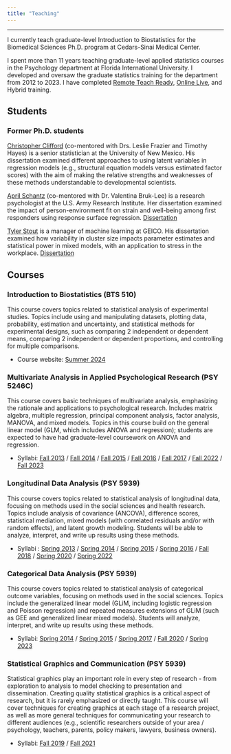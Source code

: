 ```yaml
---
title: "Teaching"
---
```


***

I currently teach graduate-level Introduction to Biostatistics for the Biomedical Sciences Ph.D. program at Cedars-Sinai Medical Center.

I spent more than 11 years teaching graduate-level applied statistics courses in the Psychology department at Florida International University. I developed and oversaw the graduate statistics training for the department from 2012 to 2023. I have completed [Remote Teach Ready](https://www.credly.com/badges/e98c094b-b273-4b25-8799-3988d8c42320/public_url), [Online Live](https://www.credly.com/badges/1ddc7049-d752-4331-a495-db4940eb541a/public_url), and Hybrid training.

<!-- <img src="files/remote-teach-ready.png"><img src="files/online-live.png"> -->

<!-- For information about **Quantitative Psychology training in the FIU Psychology department** (including **advanced Quantitative training**), go [here](https://stefanycoxe.github.io/quant.html) -->

## Students

### Former Ph.D. students

[Christopher Clifford](https://www.linkedin.com/in/christophermclifford/) (co-mentored with Drs. Leslie Frazier and Timothy Hayes) is a senior statistician at the University of New Mexico. His dissertation examined different approaches to using latent variables in regression models (e.g., structural equation models versus estimated factor scores) with the aim of making the relative strengths and weaknesses of these methods understandable to developmental scientists. 

[April Schantz](https://www.linkedin.com/in/aschantz/) (co-mentored with Dr. Valentina Bruk-Lee) is a research psychologist at the U.S. Army Research Institute. Her dissertation examined the impact of person-environment fit on strain and well-being among first responders using response surface regression. [Dissertation](https://digitalcommons.fiu.edu/etd/3768/)

[Tyler Stout](https://www.linkedin.com/in/tylerstout1/) is a manager of machine learning at GEICO. His dissertation examined how variability in cluster size impacts parameter estimates and statistical power in mixed models, with an application to stress in the workplace. [Dissertation](https://digitalcommons.fiu.edu/etd/2979/)

## Courses

### **Introduction to Biostatistics (BTS 510)**

This course covers topics related to statistical analysis of experimental studies. Topics include using and manipulating datasets, plotting data, probability, estimation and uncertainty, and statistical methods for experimental designs, such as comparing 2 independent or dependent means, comparing 2 independent or dependent proportions, and controlling for multiple comparisons.

- Course website: [Summer 2024](https://stefanycoxe.github.io/BTS510_Summer24/)

### **Multivariate Analysis in Applied Psychological Research (PSY 5246C)**  

This course covers basic techniques of multivariate analysis, emphasizing the rationale and applications to psychological research. Includes matrix algebra, multiple regression, principal component analysis, factor analysis, MANOVA, and mixed models. Topics in this course build on the general linear model (GLM, which includes ANOVA and regression); students are expected to have had graduate-level coursework on ANOVA and regression. 

- Syllabi: [Fall 2013](files/Multivariate syllabus Fall2013.pdf) / 
[Fall 2014](files/Multivariate syllabus Fall2014.pdf) / 
[Fall 2015](files/Multivariate syllabus Fall2015.pdf) / 
[Fall 2016](files/Multivariate syllabus Fall2016.pdf) /
[Fall 2017](files/Multivariate syllabus Fall2017.pdf) / 
[Fall 2022](files/Multivariate-syllabus-Fall-2022.pdf) /
[Fall 2023](files/Multivariate-syllabus-Fall-2023.pdf)  

### **Longitudinal Data Analysis (PSY 5939)**  

This course covers topics related to statistical analysis of longitudinal data, focusing on methods used in the social sciences and health research. Topics include analysis of covariance (ANCOVA), difference scores, statistical mediation, mixed models (with correlated residuals and/or with random effects), and latent growth modeling. Students will be able to analyze, interpret, and write up results using these methods.  

- Syllabi : [Spring 2013](files/Longitudinal syllabus Spring2013.pdf) / 
[Spring 2014](files/Longitudinal syllabus Spring2014.pdf) / 
[Spring 2015](files/Longitudinal syllabus Spring2015.pdf) / 
[Spring 2016](files/Longitudinal syllabus Spring2016.pdf) / 
[Fall 2018](files/Longitudinal syllabus Fall2018.pdf) / 
[Spring 2020](files/Longitudinal syllabus Spring2020.pdf) /
[Spring 2022](files/Longitudinal-syllabus-Spring-2022.pdf)

### **Categorical Data Analysis (PSY 5939)**  

This course covers topics related to statistical analysis of categorical outcome variables, focusing on methods used in the social sciences. Topics include the generalized linear model (GLiM, including logistic regression and Poisson regression) and repeated measures extensions of GLiM (such as GEE and generalized linear mixed models). Students will analyze, interpret, and write up results using these methods.  

- Syllabi: [Spring 2014](files/Categorical syllabus Spring2014.pdf) / 
[Spring 2015](files/Categorical syllabus Spring2015.pdf) / 
[Spring 2017](files/Categorical syllabus Spring2017.pdf) / 
[Fall 2020](files/Categorical syllabus Fall2020.pdf) /
[Spring 2023](files/Categorical-syllabus-Spring2023.pdf)

### **Statistical Graphics and Communication (PSY 5939)**  

Statistical graphics play an important role in every step of research - from exploration to analysis to model checking to presentation and dissemination.
Creating quality statistical graphics is a critical aspect of research, but it is rarely emphasized or directly taught. This course will cover techniques for creating graphics at each stage of a research project, as well as more general techniques for communicating your research to different audiences (e.g., scientific researchers outside of your area / psychology, teachers, parents, policy makers, lawyers, business owners).  

- Syllabi: [Fall 2019](files/Graphics syllabus Fall2019.pdf) / 
[Fall 2021](files/Graphics syllabus Fall2021.pdf)  

